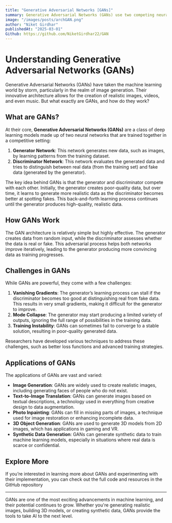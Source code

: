 ```yaml
---
title: "Generative Adversarial Networks [GANs]"
summary: Generative Adversarial Networks (GANs) use two competing neural networks to generate realistic data, with applications in image generation, synthetic data creation, and more.
image: "/images/posts/archGAN.png"
author: "Niket Girdhar"
publishedAt: "2025-03-01"
Github: https://github.com/NiketGirdhar22/GAN
---
```


# Understanding Generative Adversarial Networks (GANs)

Generative Adversarial Networks (GANs) have taken the machine learning world by storm, particularly in the realm of image generation. Their innovative architecture allows for the creation of realistic images, videos, and even music. But what exactly are GANs, and how do they work?

## What are GANs?

At their core, **Generative Adversarial Networks (GANs)** are a class of deep learning models made up of two neural networks that are trained together in a competitive setting:

1. **Generator Network**: This network generates new data, such as images, by learning patterns from the training dataset.
2. **Discriminator Network**: This network evaluates the generated data and tries to distinguish between real data (from the training set) and fake data (generated by the generator).

The key idea behind GANs is that the generator and discriminator compete with each other. Initially, the generator creates poor-quality data, but over time, it learns to generate more realistic data as the discriminator becomes better at spotting fakes. This back-and-forth learning process continues until the generator produces high-quality, realistic data.

## How GANs Work

The GAN architecture is relatively simple but highly effective. The generator creates data from random input, while the discriminator assesses whether the data is real or fake. This adversarial process helps both networks improve iteratively, leading to the generator producing more convincing data as training progresses.

## Challenges in GANs

While GANs are powerful, they come with a few challenges:

1. **Vanishing Gradients**: The generator’s learning process can stall if the discriminator becomes too good at distinguishing real from fake data. This results in very small gradients, making it difficult for the generator to improve.
2. **Mode Collapse**: The generator may start producing a limited variety of outputs, ignoring the full range of possibilities in the training data.
3. **Training Instability**: GANs can sometimes fail to converge to a stable solution, resulting in poor-quality generated data.

Researchers have developed various techniques to address these challenges, such as better loss functions and advanced training strategies.

## Applications of GANs

The applications of GANs are vast and varied:

- **Image Generation**: GANs are widely used to create realistic images, including generating faces of people who do not exist.
- **Text-to-Image Translation**: GANs can generate images based on textual descriptions, a technology used in everything from creative design to data augmentation.
- **Photo Inpainting**: GANs can fill in missing parts of images, a technique used for image restoration or enhancing incomplete data.
- **3D Object Generation**: GANs are used to generate 3D models from 2D images, which has applications in gaming and VR.
- **Synthetic Data Generation**: GANs can generate synthetic data to train machine learning models, especially in situations where real data is scarce or confidential.

## Explore More

If you’re interested in learning more about GANs and experimenting with their implementation, you can check out the full code and resources in the GitHub repository

---

GANs are one of the most exciting advancements in machine learning, and their potential continues to grow. Whether you're generating realistic images, building 3D models, or creating synthetic data, GANs provide the tools to take AI to the next level.